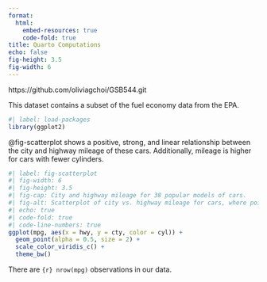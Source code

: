 ```yaml
---
format:
  html:
    embed-resources: true
    code-fold: true
title: Quarto Computations
echo: false
fig-height: 3.5
fig-width: 6
---
```

https://github.com/oliviagchoi/GSB544.git

This dataset contains a subset of the fuel economy data from the EPA.

```r
#| label: load-packages
library(ggplot2)
```

@fig-scatterplot shows a positive, strong, and linear relationship between the city and highway mileage of these cars.
Additionally, mileage is higher for cars with fewer cylinders.

```r
#| label: fig-scatterplot
#| fig-width: 6
#| fig-height: 3.5
#| fig-cap: City and highway mileage for 38 popular models of cars.
#| fig-alt: Scatterplot of city vs. highway mileage for cars, where points are colored by the number of cylinders. The plot displays a positive, linear, and strong relationship between city and highway mileage, and mileage increases as the number of cylinders decreases.
#| echo: true
#| code-fold: true
#| code-line-numbers: true
ggplot(mpg, aes(x = hwy, y = cty, color = cyl)) +
  geom_point(alpha = 0.5, size = 2) +
  scale_color_viridis_c() +
  theme_bw()
```

There are `{r} nrow(mpg)` observations in our data.
